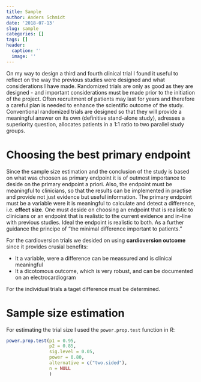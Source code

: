 ```yaml
---
title: Sample
author: Anders Schmidt
date: '2018-07-13'
slug: sample
categories: []
tags: []
header:
  caption: ''
  image: ''
---
```



On my way to design a third and fourth clinical trial I found it useful to reflect on the way the previous studies were designed and what considerations I have made. Randomized trials are only as good as they are designed - and important considerations must be made prior to the initiation of the project. Often recruitment of patients may last for years and therefore a careful plan is needed to enhance the scientific outcome of the study. Conventional randomized trials are designed so that they will provide a meaningful answer on its own (definitive stand-alone study), adresses a superiority question, allocates patients in a 1:1 ratio to two parallel study groups.

# Choosing the best primary endpoint
Since the sample size estimation and the conclusion of the study is based on what was choosen as primary endpoint it is of outmost importance to deside on the primary endpoint a priori. Also, the endpoint must be meaningful to clinicians, so that the results can be implemented in practise and provide not just evidence but useful information. The primary endpoint must be a variable were it is meaningful to calculate and detect a difference, i.e. **effect size**. One must deside on choosing an endpoint that is realistic to clinicians or an endpoint that is realistic to the current evidence and in-line with previous studies. Ideal the endpoint is realistic to both. As a further guidance the principe of "the minimal difference important to patients."

For the cardioversion trials we desided on using **cardioversion outcome** since it provides crusial benefits: 

   - It a variable, were a difference can be meassured and is clinical meaningful
   - It a dicotomous outcome, which is very robust, and can be documented on an electrocardiogram

For the individual trials a taget difference must be determined.      
         
# Sample size estimation

For estimating the trial size I used the `power.prop.test` function in *R*: 

```r

power.prop.test(p1 = 0.95, 
                p2 = 0.85, 
                sig.level = 0.05,
                power = 0.80, 
                alternative = c("two.sided"),
                n = NULL
                )

```
